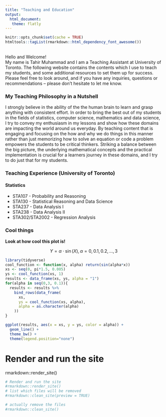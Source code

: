 ```yaml
---
title: "Teaching and Education"
output: 
  html_document:
   theme: flatly
---
```

```r
knitr::opts_chunk$set(cache = TRUE)
htmltools::tagList(rmarkdown::html_dependency_font_awesome())
```

<br>
Hello and Welcome! <br>
My name is Tahir Muhammad and I am a Teaching Assistant at University of Toronto. The following website contains the contents which I use to teach my students, and some additional resources to set them up for success. Please feel free to look around, and if you have any inquiries, questions or recommendations -- please don't hesitate to let me know. 

### My Teaching Philosophy in a Nutshell

I strongly believe in the ability of the the human brain to learn and grasp anything with consistent effort. In order to bring the best out of my students in the fields of statistics, computer science, mathematics and data science, I try to convey my enthusiasm in my lessons and show how these domains are impacting the world around us everyday. By teaching content that is engaging and focusing on the how and why we do things in this manner rather than just memorizing how to solve an equation or code a problem empowers the students to be critical thinkers. Striking a balance between the big picture, the underlying mathematical concepts and the practical implementation is crucial for a learners journey in these domains, and I try to do just that for my students. 

### Teaching Experience (University of Toronto)

#### Statistics

- STA107 - Probability and Reasoning
- STA130 - Statistical Reasoning and Data Science 
- STA237 - Data Analysis I 
- STA238 - Data Analysis II
- STA302/STA2002 - Regression Analysis

### Cool things
__Look at how cool this plot is!__

$$Y = \alpha \cdot \sin(X), \alpha = 0,0.1,0.2,...,3$$

```r
library(tidyverse)
cool_function <- function(x, alpha) return(sin(alpha*x))
xs <- seq(0, pi*1.5, 0.005)
ys <- cool_function(xs, 1)
results <- data_frame(xs, ys, alpha = "1")
for(alpha in seq(0,3, 0.1)){
  results <- results %>% 
    bind_rows(data_frame(
      xs, 
      ys = cool_function(xs, alpha),
      alpha = as.character(alpha)
    ))
}

ggplot(results, aes(x = xs, y = ys, color = alpha)) + 
  geom_line() + 
  theme_bw() + 
  theme(legend.position="none")
```

# Render and run the site
rmarkdown::render_site()
```r
# Render and run the site
#rmarkdown::render_site()
# list which files will be removed
#rmarkdown::clean_site(preview = TRUE)

# actually remove the files
#rmarkdown::clean_site()
```
